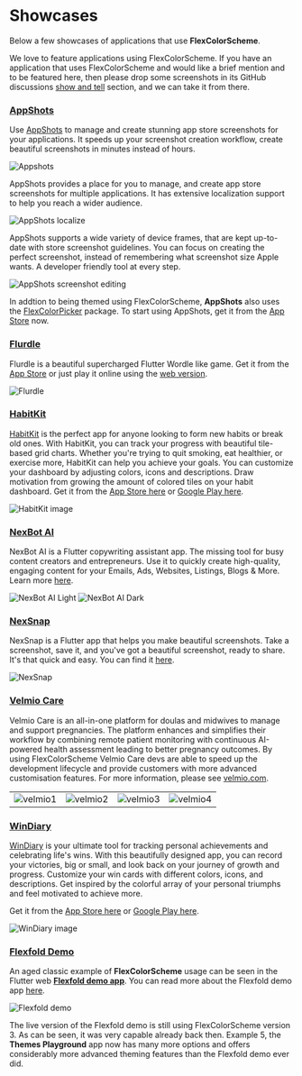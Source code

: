 # Showcases

Below a few showcases of applications that use **FlexColorScheme**.

We love to feature applications using FlexColorScheme. If you have an application that uses FlexColorScheme and would like a brief mention and to be featured here, then please drop some screenshots in its GitHub discussions [show and tell](https://github.com/rydmike/flex_color_scheme/discussions/categories/show-and-tell) section, and we can take it from there.


### [AppShots](https://apps.apple.com/in/app/appshots-screenshot-creator/id6445986661)

Use [AppShots](https://apps.apple.com/in/app/appshots-screenshot-creator/id6445986661) to manage and create stunning app store screenshots for your applications. It speeds up your screenshot creation workflow, create beautiful screenshots in minutes instead of hours.

<Image src="https://raw.githubusercontent.com/rydmike/flex_color_scheme_docs/master/docs/images/appshots1.png" zoom alt="Appshots" caption="Present your app in the best possible way with AppShots" />

AppShots provides a place for you to manage, and create app store screenshots for multiple applications. It has extensive localization support to help you reach a wider audience. 

<Image src="https://raw.githubusercontent.com/rydmike/flex_color_scheme_docs/master/docs/images/appshots2.png" zoom alt="AppShots localize" />

AppShots supports a wide variety of device frames, that are kept up-to-date with store screenshot guidelines. You can focus on creating the perfect screenshot, instead of remembering what screenshot size Apple wants. A developer friendly tool at every step.

<Image src="https://raw.githubusercontent.com/rydmike/flex_color_scheme_docs/master/docs/images/appshots3.png" zoom alt="AppShots screenshot editing" caption="AppShots offers flexible and intuitive screenshot editing tools" />

In addtion to being themed using FlexColorScheme, **AppShots** also uses the [FlexColorPicker](https://pub.dev/packages/flex_color_picker) package. To start using AppShots, get it from the [App Store](https://apps.apple.com/in/app/appshots-screenshot-creator/id6445986661) now.


### [Flurdle](https://flurdle.momar.me)

Flurdle is a beautiful supercharged Flutter Wordle like game. Get it from the [App Store](https://apps.apple.com/app/id1618767506) or just play it online using the [web version](https://flurdle.momar.me).

<Image src="https://raw.githubusercontent.com/rydmike/flex_color_scheme_docs/master/docs/images/flurdle.png" zoom alt="Flurdle" caption="Flurdle - a supercharged Flutter Wordle" />

### [HabitKit](https://www.habitkit.app)

[HabitKit](https://www.habitkit.app) is the perfect app for anyone looking to form new habits or break old ones. With HabitKit, you can track your progress with beautiful tile-based grid charts. Whether you're trying to quit smoking, eat healthier, or exercise more, HabitKit can help you achieve your goals. You can customize your dashboard by adjusting colors, icons and descriptions. Draw motivation from growing the amount of colored tiles on your habit dashboard. Get it from the [App Store here](https://apps.apple.com/vg/app/habit-tracker-habitkit/id6443918070) or [Google Play here](https://play.google.com/store/apps/details?id=com.roehl.habitkit).

<Image src="https://raw.githubusercontent.com/rydmike/flex_color_scheme_docs/master/docs/images/habitkit.png" zoom alt="HabitKit image" />

### [NexBot AI](https://nexbot.ai)

NexBot AI is a Flutter copywriting assistant app. The missing tool for busy content creators and entrepreneurs. Use it to quickly create high-quality, engaging content for your Emails, Ads, Websites, Listings, Blogs & More. Learn more [here](https://nexbot.ai).

<Image src="https://raw.githubusercontent.com/rydmike/flex_color_scheme_docs/master/docs/images/NexBotAiLight.png" zoom alt="NexBot AI Light" caption="NexBot AI in a light theme made with FlexColorScheme" />

<Image src="https://raw.githubusercontent.com/rydmike/flex_color_scheme_docs/master/docs/images/NexBotAiDark.png" zoom alt="NexBot AI Dark" caption="NexBot AI in a dark theme made with FlexColorScheme" />


### [NexSnap](https://www.nexsnap.app)

NexSnap is a Flutter app that helps you make beautiful screenshots. Take a screenshot, save it, and you've got a beautiful screenshot, ready to share. It's that quick and easy. You can find it [here](https://www.nexsnap.app).

<Image src="https://raw.githubusercontent.com/rydmike/flex_color_scheme_docs/master/docs/images/NexSnap.png" zoom alt="NexSnap" caption="NexSnap in a dark theme made with FlexColorScheme" />

### [Velmio Care](https://velmio.com/care)

Velmio Care is an all-in-one platform for doulas and midwives to manage and support pregnancies. The platform enhances and simplifies their workflow by combining remote patient monitoring with continuous AI-powered health assessment leading to better pregnancy outcomes. By using FlexColorScheme Velmio Care devs are able to speed up the development lifecycle and provide customers with more advanced customisation features. For more information, please see [velmio.com](https://velmio.com/).

<table>
  <tr>
    <td><Image src="https://raw.githubusercontent.com/rydmike/flex_color_scheme_docs/master/docs/images/velmio1.png" zoom alt="velmio1" /> </td>
    <td><Image src="https://raw.githubusercontent.com/rydmike/flex_color_scheme_docs/master/docs/images/velmio2.png" zoom alt="velmio2" /> </td>
    <td><Image src="https://raw.githubusercontent.com/rydmike/flex_color_scheme_docs/master/docs/images/velmio3.png" zoom alt="velmio3" /> </td>
    <td><Image src="https://raw.githubusercontent.com/rydmike/flex_color_scheme_docs/master/docs/images/velmio4.png" zoom alt="velmio4" /> </td>
  </tr>
</table>

### [WinDiary](https://windiary.app/)

[WinDiary](https://windiary.app/) is your ultimate tool for tracking personal achievements and celebrating life's wins. With this beautifully designed app, you can record your victories, big or small, and look back on your journey of growth and progress. Customize your win cards with different colors, icons, and descriptions. Get inspired by the colorful array of your personal triumphs and feel motivated to achieve more.



Get it from the [App Store here](https://apps.apple.com/us/app/mood-tracker-win-diary/id6448476249) or [Google Play here](https://play.google.com/store/apps/details?id=com.roehl.windiary).

<Image src="https://raw.githubusercontent.com/rydmike/flex_color_scheme_docs/master/docs/images/windiary.png" zoom alt="WinDiary image" caption="WinDiar - The coolest way to track your wins and achievements"/>




### [Flexfold Demo](https://rydmike.com/demoflexfold)

An aged classic example of **FlexColorScheme** usage can be seen in the Flutter web [**Flexfold demo app**](https://rydmike.com/demoflexfold). You can read more about the Flexfold demo app [here](https://rydmike.com/flexfold).

<Image src="https://rydmike.com/assets/FoldTheme1.gif" zoom alt="Flexfold demo" caption="Flexfold demo" />

The live version of the Flexfold demo is still using FlexColorScheme version 3. As can be seen, it was very capable already back then. Example 5, the **Themes Playground** app now has many more options and offers considerably more advanced theming features than the Flexfold demo ever did.
